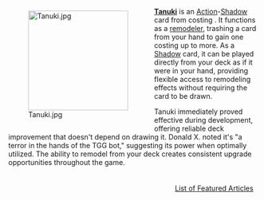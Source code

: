 <div style="float: left; margin: 0.5em 0.9em 0.4em 0;">[[File:Tanuki.jpg|200px]]</div>

'''[[Tanuki]]''' is an [[Action]]-[[Shadow]] card from {{Set|Rising Sun}} costing {{Cost|5}}. It functions as a [[Remodel variant|remodeler]], trashing a card from your hand to gain one costing up to {{Cost|2}} more. As a [[Shadow]] card, it can be played directly from your deck as if it were in your hand, providing flexible access to remodeling effects without requiring the card to be drawn.

Tanuki immediately proved effective during development, offering reliable deck improvement that doesn't depend on drawing it. Donald X. noted it's "a terror in the hands of the TGG bot," suggesting its power when optimally utilized. The ability to remodel from your deck creates consistent upgrade opportunities throughout the game.

<div style="float: right; margin: 0.5em 0.9em 0.4em 0;">[[List of Featured Articles]]</div>